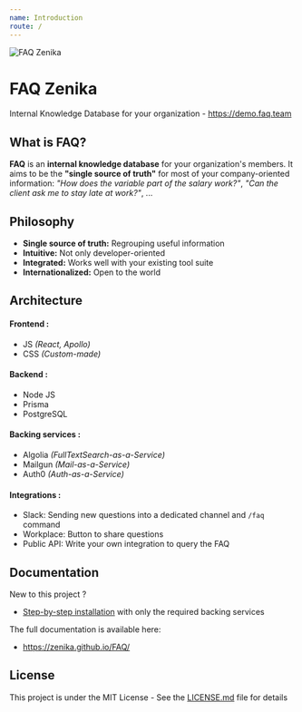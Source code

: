 ```yaml
---
name: Introduction
route: /
---
```


![FAQ Zenika](https://raw.githubusercontent.com/Zenika/FAQ/master/docs/src/banner_img.png)

# FAQ Zenika

Internal Knowledge Database for your organization - https://demo.faq.team

## What is FAQ?

**FAQ** is an **internal knowledge database** for your organization's members. It aims to be the **"single source of truth"** for most of your company-oriented information: _"How does the variable part of the salary work?"_, _"Can the client ask me to stay late at work?"_, ...

## Philosophy

- **Single source of truth:** Regrouping useful information
- **Intuitive:** Not only developer-oriented
- **Integrated:** Works well with your existing tool suite
- **Internationalized:** Open to the world

## Architecture

#### Frontend :

- JS _(React, Apollo)_
- CSS _(Custom-made)_

#### Backend :

- Node JS
- Prisma
- PostgreSQL

#### Backing services :

- Algolia _(FullTextSearch-as-a-Service)_
- Mailgun _(Mail-as-a-Service)_
- Auth0 _(Auth-as-a-Service)_

#### Integrations :

- Slack: Sending new questions into a dedicated channel and `/faq` command
- Workplace: Button to share questions
- Public API: Write your own integration to query the FAQ

## Documentation

New to this project ?

- [Step-by-step installation](https://zenika.github.io/FAQ/#/getting-started) with only the required backing services

The full documentation is available here:

- https://zenika.github.io/FAQ/

## License

This project is under the MIT License - See the [LICENSE.md](https://github.com/Zenika/FAQ/blob/master/LICENSE.md) file for details

